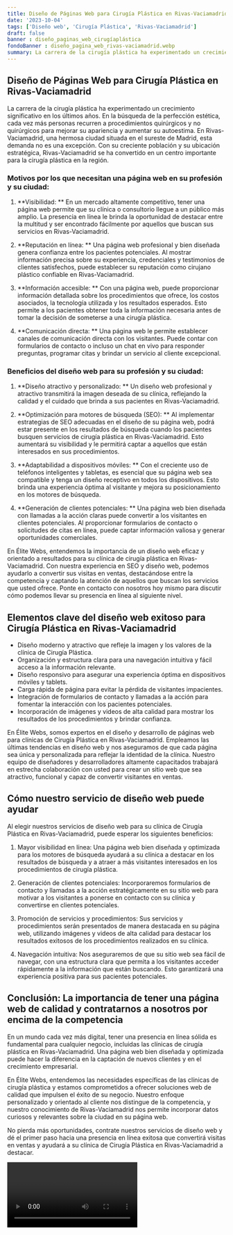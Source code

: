 ```yaml
---
title: Diseño de Páginas Web para Cirugía Plástica en Rivas-Vaciamadrid
date: '2023-10-04'
tags: ['Diseño web', 'Cirugía Plástica', 'Rivas-Vaciamadrid']
draft: false
banner : diseño_paginas_web_cirugíaplástica
fondoBanner : diseño_pagina_web_rivas-vaciamadrid.webp
summary: La carrera de la cirugía plástica ha experimentado un crecimiento significativo en los últimos años. En la búsqueda de la perfección estética, cada vez más personas recurren a procedimientos quirúrgicos y no quirúrgicos para mejorar su apariencia y aumentar su autoestima. En RivasVaciamadrid, una hermosa ciudad situada en el sureste de Madrid, esta demanda no es una excepción. Con su creciente población y su ubicación estratégica, RivasVaciamadrid se ha convertido en un centro importante para la cirugía plástica en la región.
---
```


## Diseño de Páginas Web para Cirugía Plástica en Rivas-Vaciamadrid

La carrera de la cirugía plástica ha experimentado un crecimiento significativo en los últimos años. En la búsqueda de la perfección estética, cada vez más personas recurren a procedimientos quirúrgicos y no quirúrgicos para mejorar su apariencia y aumentar su autoestima. En Rivas-Vaciamadrid, una hermosa ciudad situada en el sureste de Madrid, esta demanda no es una excepción. Con su creciente población y su ubicación estratégica, Rivas-Vaciamadrid se ha convertido en un centro importante para la cirugía plástica en la región.

### Motivos por los que necesitan una página web en su profesión y su ciudad:
1. **Visibilidad: ** En un mercado altamente competitivo, tener una página web permite que su clínica o consultorio llegue a un público más amplio. La presencia en línea le brinda la oportunidad de destacar entre la multitud y ser encontrado fácilmente por aquellos que buscan sus servicios en Rivas-Vaciamadrid.

2. **Reputación en línea: ** Una página web profesional y bien diseñada genera confianza entre los pacientes potenciales. Al mostrar información precisa sobre su experiencia, credenciales y testimonios de clientes satisfechos, puede establecer su reputación como cirujano plástico confiable en Rivas-Vaciamadrid.

3. **Información accesible: ** Con una página web, puede proporcionar información detallada sobre los procedimientos que ofrece, los costos asociados, la tecnología utilizada y los resultados esperados. Esto permite a los pacientes obtener toda la información necesaria antes de tomar la decisión de someterse a una cirugía plástica.

4. **Comunicación directa: ** Una página web le permite establecer canales de comunicación directa con los visitantes. Puede contar con formularios de contacto o incluso un chat en vivo para responder preguntas, programar citas y brindar un servicio al cliente excepcional.

### Beneficios del diseño web para su profesión y su ciudad:
1. **Diseño atractivo y personalizado: ** Un diseño web profesional y atractivo transmitirá la imagen deseada de su clínica, reflejando la calidad y el cuidado que brinda a sus pacientes en Rivas-Vaciamadrid.

2. **Optimización para motores de búsqueda (SEO): ** Al implementar estrategias de SEO adecuadas en el diseño de su página web, podrá estar presente en los resultados de búsqueda cuando los pacientes busquen servicios de cirugía plástica en Rivas-Vaciamadrid. Esto aumentará su visibilidad y le permitirá captar a aquellos que están interesados en sus procedimientos.

3. **Adaptabilidad a dispositivos móviles: ** Con el creciente uso de teléfonos inteligentes y tabletas, es esencial que su página web sea compatible y tenga un diseño receptivo en todos los dispositivos. Esto brinda una experiencia óptima al visitante y mejora su posicionamiento en los motores de búsqueda.

4. **Generación de clientes potenciales: ** Una página web bien diseñada con llamadas a la acción claras puede convertir a los visitantes en clientes potenciales. Al proporcionar formularios de contacto o solicitudes de citas en línea, puede captar información valiosa y generar oportunidades comerciales.

En Élite Webs, entendemos la importancia de un diseño web eficaz y orientado a resultados para su clínica de cirugía plástica en Rivas-Vaciamadrid. Con nuestra experiencia en SEO y diseño web, podemos ayudarlo a convertir sus visitas en ventas, destacándose entre la competencia y captando la atención de aquellos que buscan los servicios que usted ofrece. Ponte en contacto con nosotros hoy mismo para discutir cómo podemos llevar su presencia en línea al siguiente nivel.

<GifSeo />

<Cta />

## Elementos clave del diseño web exitoso para Cirugía Plástica en Rivas-Vaciamadrid

- Diseño moderno y atractivo que refleje la imagen y los valores de la clínica de Cirugía Plástica.
- Organización y estructura clara para una navegación intuitiva y fácil acceso a la información relevante.
- Diseño responsivo para asegurar una experiencia óptima en dispositivos móviles y tablets.
- Carga rápida de página para evitar la pérdida de visitantes impacientes.
- Integración de formularios de contacto y llamadas a la acción para fomentar la interacción con los pacientes potenciales.
- Incorporación de imágenes y videos de alta calidad para mostrar los resultados de los procedimientos y brindar confianza.

En Élite Webs, somos expertos en el diseño y desarrollo de páginas web para clínicas de Cirugía Plástica en Rivas-Vaciamadrid. Empleamos las últimas tendencias en diseño web y nos aseguramos de que cada página sea única y personalizada para reflejar la identidad de la clínica. Nuestro equipo de diseñadores y desarrolladores altamente capacitados trabajará en estrecha colaboración con usted para crear un sitio web que sea atractivo, funcional y capaz de convertir visitantes en ventas.

## Cómo nuestro servicio de diseño web puede ayudar

Al elegir nuestros servicios de diseño web para su clínica de Cirugía Plástica en Rivas-Vaciamadrid, puede esperar los siguientes beneficios:

1. Mayor visibilidad en línea: Una página web bien diseñada y optimizada para los motores de búsqueda ayudará a su clínica a destacar en los resultados de búsqueda y a atraer a más visitantes interesados en los procedimientos de cirugía plástica.

2. Generación de clientes potenciales: Incorporaremos formularios de contacto y llamadas a la acción estratégicamente en su sitio web para motivar a los visitantes a ponerse en contacto con su clínica y convertirse en clientes potenciales. 

3. Promoción de servicios y procedimientos: Sus servicios y procedimientos serán presentados de manera destacada en su página web, utilizando imágenes y videos de alta calidad para destacar los resultados exitosos de los procedimientos realizados en su clínica.

4. Navegación intuitiva: Nos aseguraremos de que su sitio web sea fácil de navegar, con una estructura clara que permita a los visitantes acceder rápidamente a la información que están buscando. Esto garantizará una experiencia positiva para sus pacientes potenciales.

## Conclusión: La importancia de tener una página web de calidad y contratarnos a nosotros por encima de la competencia

En un mundo cada vez más digital, tener una presencia en línea sólida es fundamental para cualquier negocio, incluidas las clínicas de cirugía plástica en Rivas-Vaciamadrid. Una página web bien diseñada y optimizada puede hacer la diferencia en la captación de nuevos clientes y en el crecimiento empresarial.

En Élite Webs, entendemos las necesidades específicas de las clínicas de cirugía plástica y estamos comprometidos a ofrecer soluciones web de calidad que impulsen el éxito de su negocio. Nuestro enfoque personalizado y orientado al cliente nos distingue de la competencia, y nuestro conocimiento de Rivas-Vaciamadrid nos permite incorporar datos curiosos y relevantes sobre la ciudad en su página web.

No pierda más oportunidades, contrate nuestros servicios de diseño web y dé el primer paso hacia una presencia en línea exitosa que convertirá visitas en ventas y ayudará a su clínica de Cirugía Plástica en Rivas-Vaciamadrid a destacar.

<Video />

<CtaBot job='Cirugía Plástica' city='Rivas-Vaciamadrid'/>

<Gmaps query='Rivas-Vaciamadrid+españa+maps' />